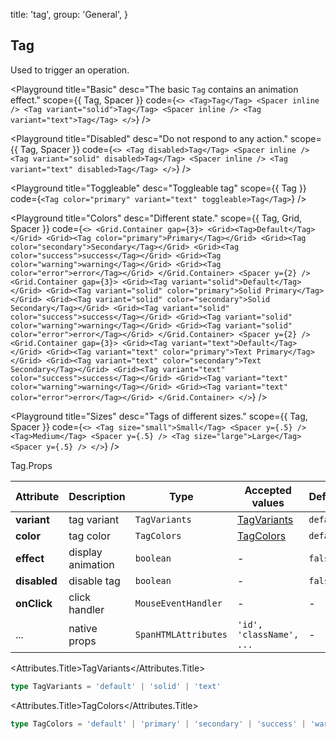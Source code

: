 
  title: 'tag',
  group: 'General',
}

## Tag

Used to trigger an operation.

<Playground
  title="Basic"
  desc="The basic `Tag` contains an animation effect."
  scope={{ Tag, Spacer }}
  code={`
  <>
    <Tag>Tag</Tag>
    <Spacer inline />
    <Tag variant="solid">Tag</Tag>
    <Spacer inline />
    <Tag variant="text">Tag</Tag>
  </>
`}
/>

<Playground
  title="Disabled"
  desc="Do not respond to any action."
  scope={{ Tag, Spacer }}
  code={`
    <>
      <Tag disabled>Tag</Tag>
      <Spacer inline />
      <Tag variant="solid" disabled>Tag</Tag>
      <Spacer inline />
      <Tag variant="text" disabled>Tag</Tag>
    </>
  `}
/>

<Playground
  title="Toggleable"
  desc="Toggleable tag"
  scope={{ Tag }}
  code={`
    <Tag color="primary" variant="text" toggleable>Tag</Tag>
  `}
/>

<Playground
  title="Colors"
  desc="Different state."
  scope={{ Tag, Grid, Spacer }}
  code={`
  <>
    <Grid.Container gap={3}>
      <Grid><Tag>Default</Tag></Grid>
      <Grid><Tag color="primary">Primary</Tag></Grid>
      <Grid><Tag color="secondary">Secondary</Tag></Grid>
      <Grid><Tag color="success">success</Tag></Grid>
      <Grid><Tag color="warning">warning</Tag></Grid>
      <Grid><Tag color="error">error</Tag></Grid>
    </Grid.Container>
    <Spacer y={2} />
    <Grid.Container gap={3}>
      <Grid><Tag variant="solid">Default</Tag></Grid>
      <Grid><Tag variant="solid" color="primary">Solid Primary</Tag></Grid>
      <Grid><Tag variant="solid" color="secondary">Solid Secondary</Tag></Grid>
      <Grid><Tag variant="solid" color="success">success</Tag></Grid>
      <Grid><Tag variant="solid" color="warning">warning</Tag></Grid>
      <Grid><Tag variant="solid" color="error">error</Tag></Grid>
    </Grid.Container>
    <Spacer y={2} />
    <Grid.Container gap={3}>
      <Grid><Tag variant="text">Default</Tag></Grid>
      <Grid><Tag variant="text" color="primary">Text Primary</Tag></Grid>
      <Grid><Tag variant="text" color="secondary">Text Secondary</Tag></Grid>
      <Grid><Tag variant="text" color="success">success</Tag></Grid>
      <Grid><Tag variant="text" color="warning">warning</Tag></Grid>
      <Grid><Tag variant="text" color="error">error</Tag></Grid>
    </Grid.Container>
  </>
`}
/>

<Playground
  title="Sizes"
  desc="Tags of different sizes."
  scope={{ Tag, Spacer }}
  code={`
<>
  <Tag size="small">Small</Tag> <Spacer y={.5} />
  <Tag>Medium</Tag> <Spacer y={.5} />
  <Tag size="large">Large</Tag> <Spacer y={.5} />
</>
`}
/>

<Attributes edit="/pages/zh-cn/components/tag.mdx">
<Attributes.Title>Tag.Props</Attributes.Title>

| Attribute    | Description       | Type                 | Accepted values                | Default   |
| ------------ | ----------------- | -------------------- | ------------------------------ | --------- |
| **variant**  | tag variant       | `TagVariants`        | [TagVariants](#buttonVariants) | `default` |
| **color**    | tag color         | `TagColors`          | [TagColors](#buttontypes)      | `default` |
| **effect**   | display animation | `boolean`            | -                              | `false`   |
| **disabled** | disable tag       | `boolean`            | -                              | `false`   |
| **onClick**  | click handler     | `MouseEventHandler`  | -                              | -         |
| ...          | native props      | `SpanHTMLAttributes` | `'id', 'className', ...`       | -         |

<Attributes.Title>TagVariants</Attributes.Title>

```ts
type TagVariants = 'default' | 'solid' | 'text'
```

<Attributes.Title>TagColors</Attributes.Title>

```ts
type TagColors = 'default' | 'primary' | 'secondary' | 'success' | 'warning' | 'error'
```

</Attributes>

